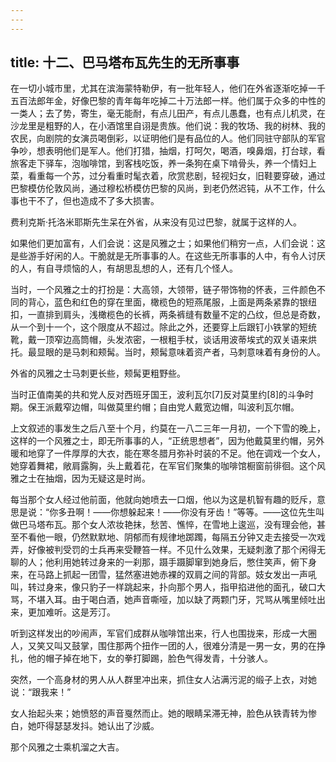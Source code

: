 ```yaml
---
---
---
```

title: 十二、巴马塔布瓦先生的无所事事
---




在一切小城市里，尤其在滨海蒙特勒伊，有一批年轻人，他们在外省逐渐吃掉一千五百法郎年金，好像巴黎的青年每年吃掉二十万法郎一样。他们属于众多的中性的一类人；去了势，寄生，毫无能耐，有点儿田产，有点儿愚蠢，也有点儿机灵，在沙龙里是粗野的人，在小酒馆里自诩是贵族。他们说：我的牧场、我的树林、我的农民，向剧院的女演员喝倒彩，以证明他们是有品位的人。他们同驻守部队的军官争吵，想表明他们是军人。他们打猎，抽烟，打呵欠，喝酒，嗅鼻烟，打台球，看旅客走下驿车，泡咖啡馆，到客栈吃饭，养一条狗在桌下啃骨头，养一个情妇上菜，看重每一个苏，过分看重时髦衣着，欣赏悲剧，轻视妇女，旧鞋要穿破，通过巴黎模仿伦敦风尚，通过穆松桥模仿巴黎的风尚，到老仍然迟钝，从不工作，什么事也干不了，但也造成不了多大损害。

费利克斯·托洛米耶斯先生呆在外省，从来没有见过巴黎，就属于这样的人。

如果他们更加富有，人们会说：这是风雅之士；如果他们稍穷一点，人们会说：这是些游手好闲的人。干脆就是无所事事的人。在这些无所事事的人中，有令人讨厌的人，有自寻烦恼的人，有胡思乱想的人，还有几个怪人。

当时，一个风雅之士的打扮是：大高领，大领带，链子带饰物的怀表，三件颜色不同的背心，蓝色和红色的穿在里面，橄榄色的短燕尾服，上面是两条紧靠的银纽扣，一直排到肩头，浅橄榄色的长裤，两条裤缝有数量不定的凸纹，但总是奇数，从一个到十一个，这个限度从不超过。除此之外，还要穿上后跟钉小铁掌的短统靴，戴一顶窄边高筒帽，头发浓密，一根粗手杖，谈话用波蒂埃式的双关语来烘托。最显眼的是马刺和颊髯。当时，颊髯意味着资产者，马刺意味着有身份的人。

外省的风雅之士马刺更长些，颊髯更粗野些。

当时正值南美的共和党人反对西班牙国王，波利瓦尔[7]反对莫里约[8]的斗争时期。保王派戴窄边帽，叫做莫里约帽；自由党人戴宽边帽，叫波利瓦尔帽。

上文叙述的事发生之后八至十个月，约莫在一八二三年一月初，一个下雪的晚上，这样的一个风雅之士，即无所事事的人，“正统思想者”，因为他戴莫里约帽，另外暖和地穿了一件厚厚的大衣，能在寒冬腊月弥补时装的不足。他在调戏一个女人，她穿着舞裙，敞肩露胸，头上戴着花，在军官们聚集的咖啡馆橱窗前徘徊。这个风雅之士在抽烟，因为无疑这是时尚。

每当那个女人经过他前面，他就向她喷去一口烟，他以为这是机智有趣的贬斥，意思是说：“你多丑啊！——你想躲起来！——你没有牙齿！”等等。——这位先生叫做巴马塔布瓦。那个女人浓妆艳抹，愁苦、憔悴，在雪地上逡巡，没有理会他，甚至不看他一眼，仍然默默地、阴郁而有规律地踯躅，每隔五分钟又走去接受一次戏弄，好像被判受罚的士兵再来受鞭笞一样。不见什么效果，无疑刺激了那个闲得无聊的人；他利用她转过身来的一刹那，蹑手蹑脚窜到她身后，憋住笑声，俯下身来，在马路上抓起一团雪，猛然塞进她赤裸的双肩之间的背部。妓女发出一声吼叫，转过身来，像只豹子一样跳起来，扑向那个男人，指甲掐进他的面孔，破口大骂，不堪入耳。由于喝白酒，她声音嘶哑，加以缺了两颗门牙，咒骂从嘴里倾吐出来，更加难听。这是芳汀。

听到这样发出的吵闹声，军官们成群从咖啡馆出来，行人也围拢来，形成一大圈人，又笑又叫又鼓掌，围住那两个扭作一团的人，很难分清是一男一女，男的在挣扎，他的帽子掉在地下，女的拳打脚踢，脸色气得发青，十分骇人。

突然，一个高身材的男人从人群里冲出来，抓住女人沾满污泥的缎子上衣，对她说：“跟我来！”

女人抬起头来；她愤怒的声音戛然而止。她的眼睛呆滞无神，脸色从铁青转为惨白，她吓得瑟瑟发抖。她认出了沙威。

那个风雅之士乘机溜之大吉。